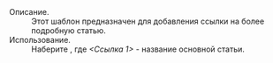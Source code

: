;Описание.
:Этот шаблон предназначен для добавления ссылки на более подробную статью.
;Использование.
:Наберите <code>{{t|Основная статья|Ссылка 1}}</code>, где ''<Ссылка 1>'' - название основной статьи.

<includeonly>[[Категория:Основные шаблоны|{{PAGENAME}}]]</includeonly><noinclude>[[Категория:Документация шаблонов|{{PAGENAME}}]]</noinclude>